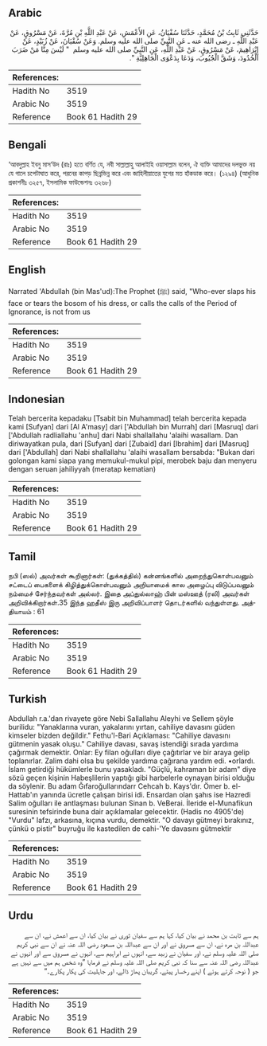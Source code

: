 ## Arabic


<div dir="rtl" lang="ar" style={{fontSize:'larger',backgroundColor:'#f8f9fa',padding:20}}>
حَدَّثَنِي ثَابِتُ بْنُ مُحَمَّدٍ، حَدَّثَنَا سُفْيَانُ، عَنِ الأَعْمَشِ، عَنْ عَبْدِ اللَّهِ بْنِ مُرَّةَ، عَنْ مَسْرُوقٍ، عَنْ عَبْدِ اللَّهِ ـ رضى الله عنه ـ عَنِ النَّبِيِّ صلى الله عليه وسلم‏.‏ وَعَنْ سُفْيَانَ، عَنْ زُبَيْدٍ، عَنْ إِبْرَاهِيمَ، عَنْ مَسْرُوقٍ، عَنْ عَبْدِ اللَّهِ، عَنِ النَّبِيِّ صلى الله عليه وسلم ‏ "‏ لَيْسَ مِنَّا مَنْ ضَرَبَ الْخُدُودَ، وَشَقَّ الْجُيُوبَ، وَدَعَا بِدَعْوَى الْجَاهِلِيَّةِ ‏"‏‏.‏
</div>
<div style={{backgroundColor:'#f8f9fa',padding:20, marginBottom: 10}}><table> <thead> <tr> <th>References:</th> <th></th> </tr> </thead> <tbody><tr><td>Hadith No</td><td>3519</td></tr><tr><td>Arabic No</td><td>3519</td></tr><tr><td>Reference</td><td>Book 61 Hadith 29</td></tr></tbody></table></div>

## Bengali


<div dir="ltr" lang="bn" style={{fontSize:'larger',backgroundColor:'#f8f9fa',padding:20}}>
‘আবদুল্লাহ ইবনু মাস‘উদ (রাঃ) হতে বর্ণিত যে, নবী সাল্লাল্লাহু আলাইহি ওয়াসাল্লাম বলেন, ঐ ব্যক্তি আমাদের দলভুক্ত নয় যে গালে চপেটাঘাত করে, পরনের কাপড় ছিন্নভিন্ন করে এবং জাহিলীয়াতের যুগের মত হাঁকডাক করে। (১২৯৪) (আধুনিক প্রকাশনীঃ ৩২৫৭, ইসলামিক ফাউন্ডেশনঃ ৩২৬৮)
</div>
<div style={{backgroundColor:'#f8f9fa',padding:20, marginBottom: 10}}><table> <thead> <tr> <th>References:</th> <th></th> </tr> </thead> <tbody><tr><td>Hadith No</td><td>3519</td></tr><tr><td>Arabic No</td><td>3519</td></tr><tr><td>Reference</td><td>Book 61 Hadith 29</td></tr></tbody></table></div>

## English


<div dir="ltr" lang="en" style={{fontSize:'larger',backgroundColor:'#f8f9fa',padding:20}}>
Narrated 'Abdullah (bin Mas'ud):The Prophet (ﷺ) said, "Who-ever slaps his face or tears the bosom of his dress, or calls the calls of the Period of Ignorance, is not from us
</div>
<div style={{backgroundColor:'#f8f9fa',padding:20, marginBottom: 10}}><table> <thead> <tr> <th>References:</th> <th></th> </tr> </thead> <tbody><tr><td>Hadith No</td><td>3519</td></tr><tr><td>Arabic No</td><td>3519</td></tr><tr><td>Reference</td><td>Book 61 Hadith 29</td></tr></tbody></table></div>

## Indonesian


<div dir="ltr" lang="id" style={{fontSize:'larger',backgroundColor:'#f8f9fa',padding:20}}>
Telah bercerita kepadaku [Tsabit bin Muhammad] telah bercerita kepada kami [Sufyan] dari [Al A'masy] dari ['Abdullah bin Murrah] dari [Masruq] dari ['Abdullah radliallahu 'anhu] dari Nabi shallallahu 'alaihi wasallam. Dan diriwayatkan pula, dari [Sufyan] dari [Zubaid] dari [Ibrahim] dari [Masruq] dari ['Abdullah] dari Nabi shallallahu 'alaihi wasallam bersabda: "Bukan dari golongan kami siapa yang memukul-mukul pipi, merobek baju dan menyeru dengan seruan jahiliyyah (meratap kematian)
</div>
<div style={{backgroundColor:'#f8f9fa',padding:20, marginBottom: 10}}><table> <thead> <tr> <th>References:</th> <th></th> </tr> </thead> <tbody><tr><td>Hadith No</td><td>3519</td></tr><tr><td>Arabic No</td><td>3519</td></tr><tr><td>Reference</td><td>Book 61 Hadith 29</td></tr></tbody></table></div>

## Tamil


<div dir="ltr" lang="ta" style={{fontSize:'larger',backgroundColor:'#f8f9fa',padding:20}}>
நபி (ஸல்) அவர்கள் கூறினார்கள்: (துக்கத்தில்) கன்னங்களில் அறைந்துகொள்பவனும் சட்டைப் பைகளைக் கிழித்துக்கொள்பவனும் அறியாமைக் கால அழைப்பு விடுப்பவனும் நம்மைச் சேர்ந்தவர்கள் அல்லர். இதை அப்துல்லாஹ் பின் மஸ்ஊத் (ரலி) அவர்கள் அறிவிக்கிறார்கள்.35 இந்த ஹதீஸ் இரு அறிவிப்பாளர் தொடர்களில் வந்துள்ளது. அத்தியாயம் : 61
</div>
<div style={{backgroundColor:'#f8f9fa',padding:20, marginBottom: 10}}><table> <thead> <tr> <th>References:</th> <th></th> </tr> </thead> <tbody><tr><td>Hadith No</td><td>3519</td></tr><tr><td>Arabic No</td><td>3519</td></tr><tr><td>Reference</td><td>Book 61 Hadith 29</td></tr></tbody></table></div>

## Turkish


<div dir="ltr" lang="tr" style={{fontSize:'larger',backgroundColor:'#f8f9fa',padding:20}}>
Abdullah r.a.'dan rivayete göre Nebi Sallallahu Aleyhi ve Sellem şöyle burilidu: "Yanaklarına vuran, yakalarını yırtan, cahiliye davasını güden kimseler bizden değildir." Fethu'l-Bari Açıklaması: "Cahiliye davasını gütmenin yasak oluşu." Cahiliye davası, savaş istendiği sırada yardıma çağırmak demektir. Onlar: Ey filan oğulları diye çağıtırlar ve bir araya gelip toplanırlar. Zalim dahi olsa bu şekilde yardıma çağırana yardım edi. •orlardı. İslam getirdiği hükümlerle bunu yasakladı. "Güçlü, kahraman bir adam" diye sözü geçen kişinin Habeşlilerin yaptığı gibi harbelerle oynayan birisi olduğu da söylenir. Bu adam Ğıfaroğullarındarr Cehcah b. Kays'dır. Ömer b. el-Hattab'ın yanında ücretle çalışan birisi idi. Ensardan olan şahıs ise Hazredi Salim oğulları ile antlaşması bulunan Sinan b. VeBerai. İleride el-Munafikun suresinin tefsirinde buna dair açıklamalar gelecektir. (Hadis no 4905'de) "Vurdu" lafzı, arkasına, kıçına vurdu, demektir. "O davayı gütmeyi bırakınız, çünkü o pistir" buyruğu ile kastedilen de cahi-'Ye davasını gütmektir
</div>
<div style={{backgroundColor:'#f8f9fa',padding:20, marginBottom: 10}}><table> <thead> <tr> <th>References:</th> <th></th> </tr> </thead> <tbody><tr><td>Hadith No</td><td>3519</td></tr><tr><td>Arabic No</td><td>3519</td></tr><tr><td>Reference</td><td>Book 61 Hadith 29</td></tr></tbody></table></div>

## Urdu


<div dir="rtl" lang="ur" style={{fontSize:'larger',backgroundColor:'#f8f9fa',padding:20}}>
ہم سے ثابت بن محمد نے بیان کیا، کہا ہم سے سفیان ثوری نے بیان کیا، ان سے اعمش نے، ان سے عبداللہ بن مرہ نے، ان سے مسروق نے اور ان سے عبداللہ بن مسعود رضی اللہ عنہ نے ان سے نبی کریم صلی اللہ علیہ وسلم نے، اور سفیان نے زبید سے، انہوں نے ابراہیم سے، انہوں نے مسروق سے اور انہوں نے عبداللہ رضی اللہ عنہ سے سنا کہ نبی کریم صلی اللہ علیہ وسلم نے فرمایا ”وہ شخص ہم میں سے نہیں ہے جو ( نوحہ کرتے ہوئے ) اپنے رخسار پیٹے، گریبان پھاڑ ڈالے، اور جاہلیت کی پکار پکارے۔“
</div>
<div style={{backgroundColor:'#f8f9fa',padding:20, marginBottom: 10}}><table> <thead> <tr> <th>References:</th> <th></th> </tr> </thead> <tbody><tr><td>Hadith No</td><td>3519</td></tr><tr><td>Arabic No</td><td>3519</td></tr><tr><td>Reference</td><td>Book 61 Hadith 29</td></tr></tbody></table></div>
